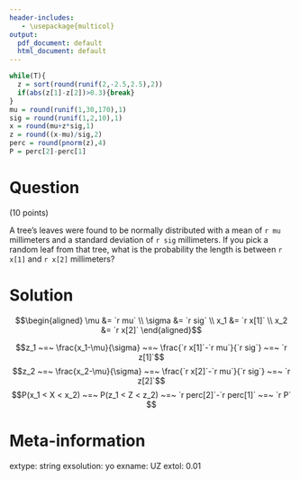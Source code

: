 ```yaml
---
header-includes:
   - \usepackage{multicol}
output:
  pdf_document: default
  html_document: default
---
```


```r
while(T){
  z = sort(round(runif(2,-2.5,2.5),2))
  if(abs(z[1]-z[2])>0.3){break}
}
mu = round(runif(1,30,170),1)
sig = round(runif(1,2,10),1)
x = round(mu+z*sig,1)
z = round((x-mu)/sig,2)
perc = round(pnorm(z),4)
P = perc[2]-perc[1]
```

Question
========

(10 points)

A tree's leaves were found to be normally distributed with a mean of `r mu` millimeters and a standard deviation of `r sig` millimeters. If you pick a random leaf from that tree, what is the probability the length is between `r x[1]` and `r x[2]` millimeters? 


Solution
========

$$\begin{aligned}
\mu &= `r mu` \\
\sigma &= `r sig` \\
x_1 &= `r x[1]` \\
x_2 &= `r x[2]`
\end{aligned}$$

$$z_1 ~=~ \frac{x_1-\mu}{\sigma} ~=~ \frac{`r x[1]`-`r mu`}{`r sig`} ~=~ `r z[1]`$$
$$z_2 ~=~ \frac{x_2-\mu}{\sigma} ~=~ \frac{`r x[2]`-`r mu`}{`r sig`} ~=~ `r z[2]`$$
$$P(x_1 < X < x_2) ~=~ P(z_1 < Z < z_2) ~=~ `r perc[2]`-`r perc[1]` ~=~ `r P` $$


Meta-information
============
extype: string
exsolution: yo
exname: UZ
extol: 0.01
